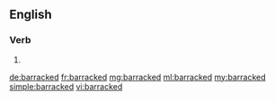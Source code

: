 ==English==

===Verb===
{{head|en}}

# {{en-past of|barrack}}

[[de:barracked]]
[[fr:barracked]]
[[mg:barracked]]
[[ml:barracked]]
[[my:barracked]]
[[simple:barracked]]
[[vi:barracked]]